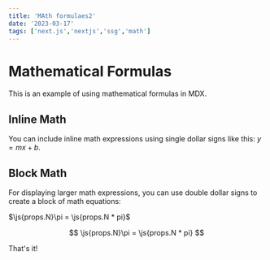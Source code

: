 ```yaml
---
title: 'MAth formulaes2'
date: '2023-03-17'
tags: ['next.js','nextjs','ssg','math']
---
```


# Mathematical Formulas

This is an example of using mathematical formulas in MDX.

## Inline Math

You can include inline math expressions using single dollar signs like this: $y = mx + b$.

## Block Math

For displaying larger math expressions, you can use double dollar signs to create a block of math equations:


$\js{props.N}\pi = \js{props.N * pi}$

$$
\js{props.N}\pi = \js{props.N * pi}
$$

That's it!
